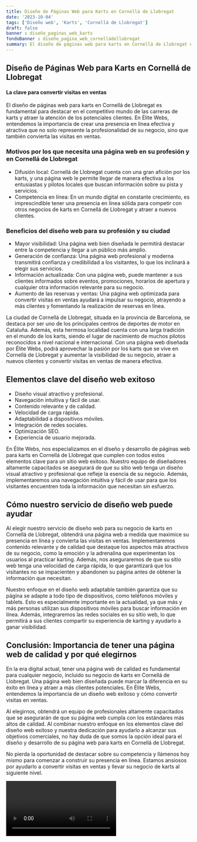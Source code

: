 ```yaml
---
title: Diseño de Páginas Web para Karts en Cornellá de Llobregat
date: '2023-10-04'
tags: ['Diseño web', 'Karts', 'Cornellá de Llobregat']
draft: false
banner : diseño_paginas_web_karts
fondoBanner : diseño_pagina_web_cornelládellobregat
summary: El diseño de páginas web para karts en Cornellá de Llobregat es fundamental para destacar en el competitivo mundo de las carreras de karts y atraer la atención de los potenciales clientes. En Élite Webs, entendemos la importancia de crear una presencia en línea efectiva y atractiva que no solo represente la profesionalidad de su negocio, sino que también convierta las visitas en ventas.
---
```


## Diseño de Páginas Web para Karts en Cornellá de Llobregat

#### La clave para convertir visitas en ventas

El diseño de páginas web para karts en Cornellá de Llobregat es fundamental para destacar en el competitivo mundo de las carreras de karts y atraer la atención de los potenciales clientes. En Élite Webs, entendemos la importancia de crear una presencia en línea efectiva y atractiva que no solo represente la profesionalidad de su negocio, sino que también convierta las visitas en ventas.

### Motivos por los que necesita una página web en su profesión y en Cornellá de Llobregat

- Difusión local: Cornellá de Llobregat cuenta con una gran afición por los karts, y una página web le permite llegar de manera efectiva a los entusiastas y pilotos locales que buscan información sobre su pista y servicios. 
- Competencia en línea: En un mundo digital en constante crecimiento, es imprescindible tener una presencia en línea sólida para competir con otros negocios de karts en Cornellá de Llobregat y atraer a nuevos clientes.

### Beneficios del diseño web para su profesión y su ciudad

- Mayor visibilidad: Una página web bien diseñada le permitirá destacar entre la competencia y llegar a un público más amplio. 
- Generación de confianza: Una página web profesional y moderna transmitirá confianza y credibilidad a los visitantes, lo que los inclinará a elegir sus servicios.
- Información actualizada: Con una página web, puede mantener a sus clientes informados sobre eventos, promociones, horarios de apertura y cualquier otra información relevante para su negocio.
- Aumento de las reservas y ventas: Una página web optimizada para convertir visitas en ventas ayudará a impulsar su negocio, atrayendo a más clientes y fomentando la realización de reservas en línea.

La ciudad de Cornellá de Llobregat, situada en la provincia de Barcelona, se destaca por ser uno de los principales centros de deportes de motor en Cataluña. Además, esta hermosa localidad cuenta con una larga tradición en el mundo de los karts, siendo el lugar de nacimiento de muchos pilotos reconocidos a nivel nacional e internacional. Con una página web diseñada por Élite Webs, podrá aprovechar la pasión por los karts que se vive en Cornellá de Llobregat y aumentar la visibilidad de su negocio, atraer a nuevos clientes y convertir visitas en ventas de manera efectiva.

<GifSeo />

<Cta />

## Elementos clave del diseño web exitoso

- Diseño visual atractivo y profesional.
- Navegación intuitiva y fácil de usar.
- Contenido relevante y de calidad.
- Velocidad de carga rápida.
- Adaptabilidad a dispositivos móviles.
- Integración de redes sociales.
- Optimización SEO.
- Experiencia de usuario mejorada.

En Élite Webs, nos especializamos en el diseño y desarrollo de páginas web para karts en Cornellá de Llobregat que cumplen con todos estos elementos clave para un sitio web exitoso. Nuestro equipo de diseñadores altamente capacitados se asegurará de que su sitio web tenga un diseño visual atractivo y profesional que refleje la esencia de su negocio. Además, implementaremos una navegación intuitiva y fácil de usar para que los visitantes encuentren toda la información que necesitan sin esfuerzo.

## Cómo nuestro servicio de diseño web puede ayudar

Al elegir nuestro servicio de diseño web para su negocio de karts en Cornellá de Llobregat, obtendrá una página web a medida que maximice su presencia en línea y convierta las visitas en ventas. Implementaremos contenido relevante y de calidad que destaque los aspectos más atractivos de su negocio, como la emoción y la adrenalina que experimentan los usuarios al practicar karting. Además, nos aseguraremos de que su sitio web tenga una velocidad de carga rápida, lo que garantizará que los visitantes no se impacienten y abandonen su página antes de obtener la información que necesitan.

Nuestro enfoque en el diseño web adaptable también garantiza que su página se adapte a todo tipo de dispositivos, como teléfonos móviles y tablets. Esto es especialmente importante en la actualidad, ya que más y más personas utilizan sus dispositivos móviles para buscar información en línea. Además, integraremos las redes sociales en su sitio web, lo que permitirá a sus clientes compartir su experiencia de karting y ayudarlo a ganar visibilidad.

## Conclusión: Importancia de tener una página web de calidad y por qué elegirnos

En la era digital actual, tener una página web de calidad es fundamental para cualquier negocio, incluido su negocio de karts en Cornellá de Llobregat. Una página web bien diseñada puede marcar la diferencia en su éxito en línea y atraer a más clientes potenciales. En Élite Webs, entendemos la importancia de un diseño web exitoso y cómo convertir visitas en ventas.

Al elegirnos, obtendrá un equipo de profesionales altamente capacitados que se asegurarán de que su página web cumpla con los estándares más altos de calidad. Al combinar nuestro enfoque en los elementos clave del diseño web exitoso y nuestra dedicación para ayudarlo a alcanzar sus objetivos comerciales, no hay duda de que somos la opción ideal para el diseño y desarrollo de su página web para karts en Cornellá de Llobregat.

No pierda la oportunidad de destacar sobre su competencia y llámenos hoy mismo para comenzar a construir su presencia en línea. Estamos ansiosos por ayudarlo a convertir visitas en ventas y llevar su negocio de karts al siguiente nivel.

<Video />

<CtaBot job='Karts' city='Cornellá de Llobregat'/>

<Gmaps query='Cornellá de Llobregat+españa+maps' />
